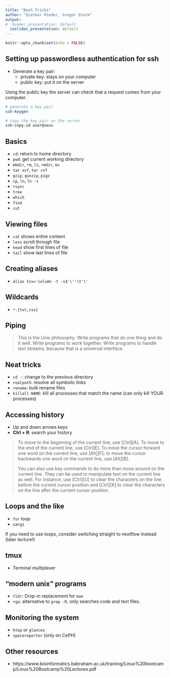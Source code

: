 ```yaml
---
title: "Bash Tricks"
author: "Dietmar Rieder, Gregor Sturm"
output:
#  beamer_presentation: default
  ioslides_presentation: default
---
```


```r
knitr::opts_chunk$set(echo = FALSE)
```

## Setting up passwordless authentication for ssh

* Generate a key pair:
   - private key: stays on your computer
   - public key: put it on the server
   
Using the public key the server can check that a request comes from
your computer. 

```bash
# generate a key pair
ssh-keygen

# copy the key pair on the server
ssh-copy-id user@zeus
```

## Basics
 * `cd `: return to home directory
 * `pwd`: get current working directory
 * `mkdir`, `rm`, `ls`, `rmdir`, `mv`
 * `tar xvf`, `tar cvf`
 * `gzip`, `gunzip`, `pigz`
 * `cp`, `ln`, `ln -s`
 * `rsync`
 * `tree`
 * `which`
 * `find`
 * `cut`
 
 
## Viewing files
 * `cat` shows entire content
 * `less` scroll through file
 * `head` show first lines of file
 * `tail` show last lines of file

## Creating aliases
 * `alias tsv='column -t -s$'\''\t'\'`
 
## Wildcards
 * `*.{txt,csv}`
 
## Piping

> This is the Unix philosophy: Write programs that do one thing and do it well. Write programs to work together. Write programs to handle text streams, because that is a universal interface.

## Neat tricks

 * `cd -`: change to the previous directory
 * `realpath`: resolve all symbolic links
 * `rename`: bulk rename files 
 * `killall NAME`: kill all processes that match the name (can only kill YOUR processes)
 
## Accessing history

 * Up and down arrows keys
 * **Ctrl + R**: search your history
 
> To move to the beginning of the current line, use [Ctrl][A]. To move to the end of the current line, use [Ctrl[E]. To move the cursor forward one word on the current line, use [Alt][F]; to move the cursor backwards one word on the current line, use [Alt][B].

> You can also use key commands to do more than move around on the current line. They can be used to manipulate text on the current line as well. For instance, use [Ctrl][U] to clear the characters on the line before the current cursor position and [Ctrl][K] to clear the characters on the line after the current cursor position. 
 
## Loops and the like
 * `for` loop
 * `xargs`
 
If you need to use loops, consider switching straight to nextflow instead (later lecture!)

## tmux

* Terminal multiplexer

## "modern unix" programs

 * `tldr`: Drop-in replacement for `man`
 * `rga`: alternative to `grep -R`, only searches code and text files. 
 
## Monitoring the system

 * `htop` or `glances`
 * `spacereporter` (only on CePH)

## Other resources

 * https://www.bioinformatics.babraham.ac.uk/training/Linux%20bootcamp/Linux%20Bootcamp%20Lectures.pdf


